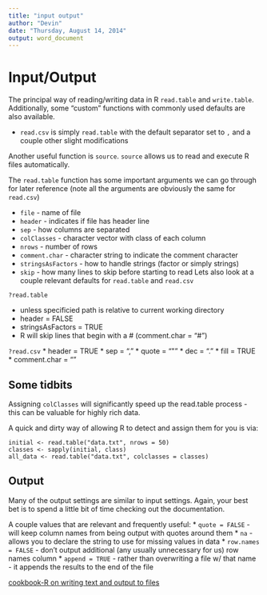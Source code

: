 ```yaml
---
title: "input output"
author: "Devin"
date: "Thursday, August 14, 2014"
output: word_document
---
```


Input/Output
========================================================

The principal way of reading/writing data in R `read.table` and `write.table`. Additionally, some "custom" functions with commonly used defaults are also available.

* `read.csv` is simply `read.table` with the default separator set to `,` and a couple other slight modifications

Another useful function is `source`. `source` allows us to read and execute R files automatically. 

The `read.table` function has some important arguments we can go through for later reference (note all the arguments are obviously the same for `read.csv`)

* `file` - name of file
* `header` - indicates if file has header line
* `sep` - how columns are separated
* `colClasses` - character vector with class of each column
* `nrows` - number of rows 
* `comment.char` - character string to indicate the comment character
* `stringsAsFactors` - how to handle strings (factor or simply strings)
* `skip` - how many lines to skip before starting to read
Lets also look at a couple relevant defaults for `read.table` and `read.csv`

`?read.table`

* unless specificied path is relative to current working directory
* header = FALSE
* stringsAsFactors = TRUE
* R will skip lines that begin with a # (comment.char = "#")

`?read.csv`
* header = TRUE
* sep = ","
* quote = "\""
* dec = "."
* fill = TRUE
* comment.char = ""


## Some tidbits
Assigning `colClasses` will significantly speed up the read.table process - this can be valuable for highly rich data.

A quick and dirty way of allowing R to detect and assign them for you is via:

```
initial <- read.table("data.txt", nrows = 50)
classes <- sapply(initial, class)
all_data <- read.table("data.txt", colclasses = classes)
```

## Output
Many of the output settings are similar to input settings. Again, your best bet is to spend a little bit of time checking out the documentation.

A couple values that are relevant and frequently useful:
* `quote = FALSE` - will keep column names from being output with quotes around them
* `na` - allows you to declare the string to use for missing values in data
* `row.names = FALSE` - don't output additional (any usually unnecessary for us) row names column
* `append = TRUE` - rather than overwriting a file w/ that name - it appends the results to the end of the file

[cookbook-R on writing text and output to files](http://www.cookbook-r.com/Data_input_and_output/Writing_text_and_output_from_analyses_to_a_file/)

